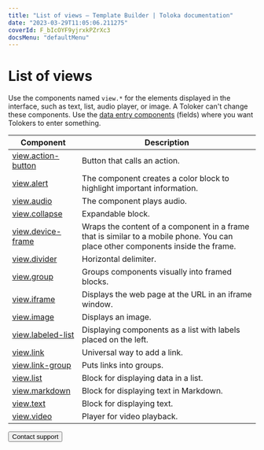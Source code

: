 ```yaml
---
title: "List of views — Template Builder | Toloka documentation"
date: "2023-03-29T11:05:06.211275"
coverId: F_bIcOYF9yjrxkPZrXc3
docsMenu: "defaultMenu"
---
```


# List of views

Use the components named `view.*` for the elements displayed in the interface, such as text, list, audio player, or image. A Toloker can't change these components. Use the [data entry components](/docs/template-builder/reference/fields) (fields) where you want Tolokers to enter something.

| Component                                   | Description                                                                                                                     |
| ------------------------------------------- | ------------------------------------------------------------------------------------------------------------------------------- |
| [view.action-button](/docs/template-builder/reference/view.action-button) | Button that calls an action.                                                                                                    |
| [view.alert](/docs/template-builder/reference/view.alert)                 | The component creates a color block to highlight important information.                                                         |
| [view.audio](/docs/template-builder/reference/view.audio)                 | The component plays audio.                                                                                                      |
| [view.collapse](/docs/template-builder/reference/view.collapse)           | Expandable block.                                                                                                               |
| [view.device-frame](/docs/template-builder/reference/view.device-frame)   | Wraps the content of a component in a frame that is similar to a mobile phone. You can place other components inside the frame. |
| [view.divider](/docs/template-builder/reference/view.divider)             | Horizontal delimiter.                                                                                                           |
| [view.group](/docs/template-builder/reference/view.group)                 | Groups components visually into framed blocks.                                                                                  |
| [view.iframe](/docs/template-builder/reference/view.iframe)               | Displays the web page at the URL in an iframe window.                                                                           |
| [view.image](/docs/template-builder/reference/view.image)                 | Displays an image.                                                                                                              |
| [view.labeled-list](/docs/template-builder/reference/view.labeled-list)   | Displaying components as a list with labels placed on the left.                                                                 |
| [view.link](/docs/template-builder/reference/view.link)                   | Universal way to add a link.                                                                                                    |
| [view.link-group](/docs/template-builder/reference/view.link-group)       | Puts links into groups.                                                                                                         |
| [view.list](/docs/template-builder/reference/view.list)                   | Block for displaying data in a list.                                                                                            |
| [view.markdown](/docs/template-builder/reference/view.markdown)           | Block for displaying text in Markdown.                                                                                          |
| [view.text](/docs/template-builder/reference/view.text)                   | Block for displaying text.                                                                                                      |
| [view.video](/docs/template-builder/reference/view.video)                 | Player for video playback.                                                                                                      |

<Button view="defaultInverse" size="l" type="link" url="/docs/guide/troubleshooting/support?form-source=template-builder-reference-views">Contact support</Button>